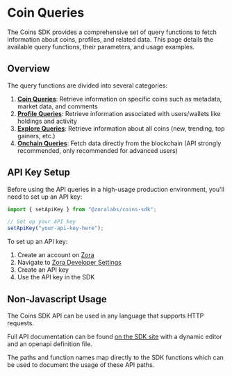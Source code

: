 # Coin Queries

The Coins SDK provides a comprehensive set of query functions to fetch information about coins, profiles, and related data. This page details the available query functions, their parameters, and usage examples.

## Overview

The query functions are divided into several categories:

1. **[Coin Queries](/coins/sdk/queries/coin)**: Retrieve information on specific coins such as metadata, market data, and comments
2. **[Profile Queries](/coins/sdk/queries/profile)**: Retrieve information associated with users/wallets like holdings and activity
3. **[Explore Queries](/coins/sdk/queries/explore)**: Retrieve information about all coins (new, trending, top gainers, etc.)
4. **[Onchain Queries](/coins/sdk/queries/onchain)**: Fetch data directly from the blockchain (API strongly recommended, only recommended for advanced users)

## API Key Setup

Before using the API queries in a high-usage production environment, you'll need to set up an API key:

```ts twoslash
import { setApiKey } from "@zoralabs/coins-sdk";

// Set up your API key
setApiKey("your-api-key-here");
```

To set up an API key:
1. Create an account on [Zora](https://zora.co)
2. Navigate to [Zora Developer Settings](https://zora.co/settings/developer)
3. Create an API key
4. Use the API key in the SDK


## Non-Javascript Usage

The Coins SDK API can be used in any language that supports HTTP requests.

Full API documentation can be found [on the SDK site](https://api-sdk.zora.engineering/docs) with a dynamic editor and an openapi definition file.

The paths and function names map directly to the SDK functions which can be used to document the usage of these API paths.

